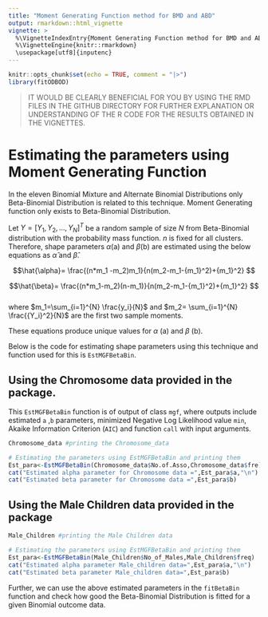 ```yaml
---
title: "Moment Generating Function method for BMD and ABD"
output: rmarkdown::html_vignette
vignette: >
  %\VignetteIndexEntry{Moment Generating Function method for BMD and ABD}
  %\VignetteEngine{knitr::rmarkdown}
  \usepackage[utf8]{inputenc}
---
```


```r
knitr::opts_chunk$set(echo = TRUE, comment = "|>")
library(fitODBOD)
```

>IT WOULD BE CLEARLY BENEFICIAL FOR YOU BY USING THE RMD FILES IN THE GITHUB DIRECTORY FOR FURTHER EXPLANATION
OR UNDERSTANDING OF THE R CODE FOR THE RESULTS OBTAINED IN THE VIGNETTES. 

# Estimating the parameters using Moment Generating Function 

In the eleven Binomial Mixture and Alternate Binomial Distributions only Beta-Binomial Distribution 
is related to this technique. Moment Generating function only exists to Beta-Binomial Distribution.

Let $Y=[Y_1,Y_2,...,Y_N]^T$ be a random sample of size $N$ from Beta-Binomial distribution with the 
probability mass function. $n$ is fixed for all clusters. Therefore, shape parameters $\alpha$(a) and $\beta$(b) are estimated using the below equations as $\hat{\alpha}$ and $\hat{\beta}$.


$$\hat{\alpha}= \frac{(n*m_1 -m_2)m_1}{n(m_2-m_1-{m_1}^2)+{m_1}^2} $$

$$\hat{\beta}= \frac{(n*m_1-m_2)(n-m_1)}{n(m_2-m_1-{m_1}^2)+{m_1}^2} $$  
where  $m_1=\sum_{i=1}^{N} \frac{y_i}{N}$ and $m_2= \sum_{i=1}^{N} \frac{{Y_i}^2}{N}$ are the first two
sample moments. 

These equations produce unique values for $\alpha$ (a) and $\beta$ (b). 

Below is the code for estimating shape parameters using this technique and function used for this is 
`EstMGFBetaBin`. 

## Using the Chromosome data provided in the package.

This `EstMGFBetaBin` function is of output of class `mgf`, where outputs include estimated `a` ,`b` parameters,
minimized Negative Log Likelihood value `min`, Akaike Information Criterion (`AIC`) and function `call` with
input arguments.

```r
Chromosome_data #printing the Chromosome_data

# Estimating the parameters using EstMGFBetaBin and printing them
Est_para<-EstMGFBetaBin(Chromosome_data$No.of.Asso,Chromosome_data$fre)
cat("Estimated alpha parameter for Chromosome data =",Est_para$a,"\n")
cat("Estimated beta parameter for Chromosome data =",Est_para$b)
```

## Using the Male Children data provided in the package

```r
Male_Children #printing the Male Children data

# Estimating the parameters using EstMGFBetaBin and printing them
Est_para<-EstMGFBetaBin(Male_Children$No_of_Males,Male_Children$freq)
cat("Estimated alpha parameter Male_children data=",Est_para$a,"\n")
cat("Estimated beta parameter Male_children data=",Est_para$b)
```

Further, we can use the above estimated parameters in the `fitBetaBin` function and check how good the 
Beta-Binomial Distribution is fitted for a given Binomial outcome data. 
